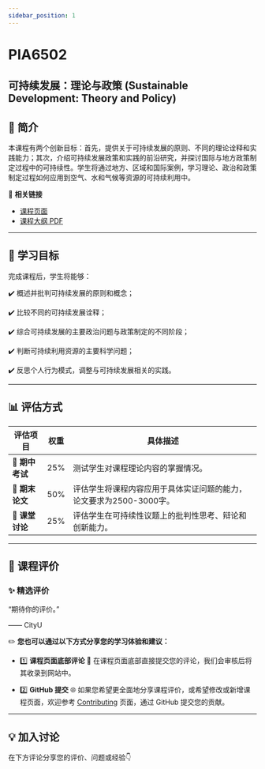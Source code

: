 ```yaml
---
sidebar_position: 1
---
```


# PIA6502
## 可持续发展：理论与政策 (Sustainable Development: Theory and Policy)

## **📘 简介**
本课程有两个创新目标：首先，提供关于可持续发展的原则、不同的理论诠释和实践能力；其次，介绍可持续发展政策和实践的前沿研究，并探讨国际与地方政策制定过程中的可持续性。学生将通过地方、区域和国际案例，学习理论、政治和政策制定过程如何应用到空气、水和气候等资源的可持续利用中。

🔗 **相关链接**
- [课程页面](https://www.cityu.edu.hk/catalogue/pg/202425/course/PIA6502.htm)
- [课程大纲 PDF](https://www.cityu.edu.hk/catalogue/pg/202425/course/PIA6502.pdf)

---

## **🎯 学习目标**

完成课程后，学生将能够：

✔️ 概述并批判可持续发展的原则和概念；

✔️ 比较不同的可持续发展诠释；

✔️ 综合可持续发展的主要政治问题与政策制定的不同阶段；

✔️ 判断可持续利用资源的主要科学问题；

✔️ 反思个人行为模式，调整与可持续发展相关的实践。

---

## **📊 评估方式**

| **评估项目**               | **权重** | **具体描述**                                                                                       |
|---------------------------|---------|---------------------------------------------------------------------------------------------------|
| **📅 期中考试**            | 25%     | 测试学生对课程理论内容的掌握情况。                                                                |
| **📄 期末论文**            | 50%     | 评估学生将课程内容应用于具体实证问题的能力，论文要求为2500-3000字。                             |
| **💬 课堂讨论**            | 25%     | 评估学生在可持续性议题上的批判性思考、辩论和创新能力。                                           |

---

## **💬 课程评价**

### ✨ **精选评价**
<div className={commentStyles.commentBox}>
    <p className={commentStyles.commentText}>
        “期待你的评价。”
    </p>
    <p className={commentStyles.commentAuthor}>—— CityU</p>
</div>

✏️ **您也可以通过以下方式分享您的学习体验和建议：**

- 1️⃣ **课程页面底部评论**
💬 在课程页面底部直接提交您的评论，我们会审核后将其收录到网站中。

- 2️⃣ **GitHub 提交**
🌐 如果您希望更全面地分享课程评价，或希望修改或新增课程页面，欢迎参考 [Contributing](https://penjc.github.io/CityU/contributing) 页面，通过 GitHub 提交您的贡献。

---

## **💡 加入讨论**

在下方评论分享您的评价、问题或经验👇
<Utterances />
